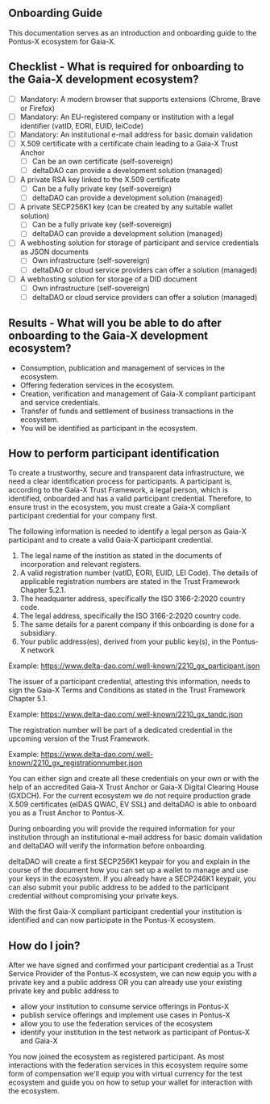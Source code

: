 ## Onboarding Guide

This documentation serves as an introduction and onboarding guide to the Pontus-X ecosystem for Gaia-X.

## Checklist - What is required for onboarding to the Gaia-X development ecosystem?
- [ ] Mandatory: A modern browser that supports extensions (Chrome, Brave or Firefox)
- [ ] Mandatory: An EU-registered company or institution with a legal identifier (vatID, EORI, EUID, leiCode)
- [ ] Mandatory: An institutional e-mail address for basic domain validation
- [ ] X.509 certificate with a certificate chain leading to a Gaia-X Trust Anchor
  - [ ] Can be an own certificate (self-sovereign)
  - [ ] deltaDAO can provide a development solution (managed)
- [ ] A private RSA key linked to the X.509 certificate
  - [ ] Can be a fully private key (self-sovereign)
  - [ ] deltaDAO can provide a development solution (managed)
- [ ] A private SECP256K1 key (can be created by any suitable wallet solution)
  - [ ] Can be a fully private key (self-sovereign)
  - [ ] deltaDAO can provide a development solution (managed)
- [ ] A webhosting solution for storage of participant and service credentials as JSON documents
  - [ ] Own infrastructure (self-sovereign)
  - [ ] deltaDAO or cloud service providers can offer a solution (managed)
- [ ] A webhosting solution for storage of a DID document
  - [ ] Own infrastructure (self-sovereign)
  - [ ] deltaDAO or cloud service providers can offer a solution (managed)

## Results - What will you be able to do after onboarding to the Gaia-X development ecosystem?
- Consumption, publication and management of services in the ecosystem.
- Offering federation services in the ecosystem.
- Creation, verification and management of Gaia-X compliant participant and service credentials.
- Transfer of funds and settlement of business transactions in the ecosystem.
- You will be identified as participant in the ecosystem.

## How to perform participant identification

To create a trustworthy, secure and transparent data infrastructure, we need a clear identification process for participants. A participant is, according to the Gaia-X Trust Framework, a legal person, which is identified, onboarded and has a valid participant credential. Therefore, to ensure trust in the ecosystem, you must create a Gaia-X compliant participant credential for your company first.

The following information is needed to identify a legal person as Gaia-X participant and to create a valid Gaia-X participant credential.

1. The legal name of the instition as stated in the documents of incorporation and relevant registers.
2. A valid registration number (vatID, EORI, EUID, LEI Code). The details of applicable registration numbers are stated in the Trust Framework Chapter 5.2.1. 
3. The headquarter address, specifically the ISO 3166-2:2020 country code.
4. The legal address, specifically the ISO 3166-2:2020 country code.
5. The same details for a parent company if this onboarding is done for a subsidiary. 
6. Your public address(es), derived from your public key(s), in the Pontus-X network

Example: https://www.delta-dao.com/.well-known/2210_gx_participant.json

The issuer of a participant credential, attesting this information, needs to sign the Gaia-X Terms and Conditions as stated in the Trust Framework Chapter 5.1.

Example: https://www.delta-dao.com/.well-known/2210_gx_tandc.json

The registration number will be part of a dedicated credential in the upcoming version of the Trust Framework.

Example: https://www.delta-dao.com/.well-known/2210_gx_registrationnumber.json

You can either sign and create all these credentials on your own or with the help of an accredited Gaia-X Trust Anchor or Gaia-X Digital Clearing House (GXDCH). For the current ecosystem we do not require production grade X.509 certificates (eIDAS QWAC, EV SSL) and deltaDAO is able to onboard you as a Trust Anchor to Pontus-X.

During onboarding you will provide the required information for your institution through an institutional e-mail address for basic domain validation and deltaDAO will verify the information before onboarding. 

deltaDAO will create a first SECP256K1 keypair for you and explain in the course of the document how you can set up a wallet to manage and use your keys in the ecosystem. If you already have a SECP246K1 keypair, you can also submit your public address to be added to the participant credential without compromising your private keys.


With the first Gaia-X compliant participant credential your institution is identified and can now participate in the Pontus-X ecosystem.

## How do I join?

After we have signed and confirmed your participant credential as a Trust Service Provider of the Pontus-X ecosystem, we can now equip you with a private key and a public address OR you can already use your existing private key and public address to


- allow your institution to consume service offerings in Pontus-X
- publish service offerings and implement use cases in Pontus-X
- allow you to use the federation services of the ecosystem
- identify your institution in the test network as participant of Pontus-X and Gaia-X

You now joined the ecosystem as registered participant. As most interactions with the federation services in this ecosystem require some form of compensation we'll equip you with virtual currency for the test ecosystem and guide you on how to setup your wallet for interaction with the ecosystem.
